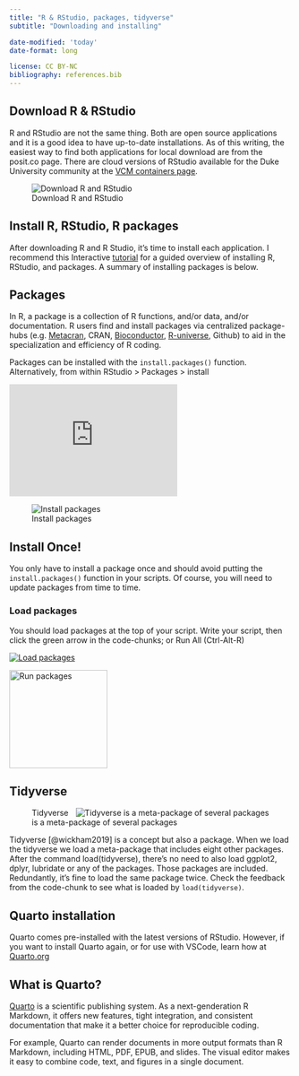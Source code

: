 ```yaml
---
title: "R & RStudio, packages, tidyverse"
subtitle: "Downloading and installing"

date-modified: 'today'
date-format: long

license: CC BY-NC 
bibliography: references.bib
---
```


## Download R & RStudio

R and RStudio are not the same thing. Both are open source applications and it is a good idea to have up-to-date installations. As of this writing, the easiest way to find both applications for local download are from the posit.co page. There are cloud versions of RStudio available for the Duke University community at the [VCM containers page](https://cmgr.oit.duke.edu/containers).

![Download R and RStudio](images/install_r.jpg)

## Install R, RStudio, R packages

After downloading R and R Studio, it's time to install each application. I recommend this Interactive [tutorial](https://tutorials.shinyapps.io/00-setup/ "how to install R, RStudio, and packages") for a guided overview of installing R, RStudio, and packages. A summary of installing packages is below.

## Packages

In R, a package is a collection of R functions, and/or data, and/or documentation. R users find and install packages via centralized package-hubs (e.g. [Metacran](https://www.r-pkg.org/), CRAN, [Bioconductor](https://bioconductor.org/), [R-universe](https://r-universe.dev/search/), Github) to aid in the specialization and efficiency of R coding.

Packages can be installed with the `install.packages()` function. Alternatively, from within RStudio \> Packages \> install

::: column-margin
```{=html}
<iframe width="300" height="200" src="https://www.youtube.com/embed/v4tmOymwznQ" title="YouTube video player" frameborder="0" allow="accelerometer; autoplay; clipboard-write; encrypted-media; gyroscope; picture-in-picture; web-share" allowfullscreen></iframe>
```
:::

![Install packages](images/install_packages.jpg)

::: callout-important
## Install Once!

You only have to install a package once and should avoid putting the `install.packages()` function in your scripts. Of course, you will need to update packages from time to time.
:::

### Load packages

You should load packages at the top of your script. Write your script, then click the green arrow in the code-chunks; or Run All (Ctrl-Alt-R)

::: {layout-ncol="2"}
[![Load packages](images/packages_load.jpg){fig-alt="Load packages"}](images/packages_load.jpg)

[![Run packages](images/packages_run.jpg){fig-alt="Run packages" width="175"}](images/packages_run.jpg)
:::

## Tidyverse

![Tidyverse is a meta-package of several packages](images/package_tidyverse.jpg){style="float:right;"}

Tidyverse [@wickham2019] is a concept but also a package. When we load the tidyverse we load a meta-package that includes eight other packages. After the command load(tidyverse), there's no need to also load ggplot2, dplyr, lubridate or any of the packages. Those packages are included. Redundantly, it's fine to load the same package twice. Check the feedback from the code-chunk to see what is loaded by `load(tidyverse)`.

## Quarto installation

Quarto comes pre-installed with the latest versions of RStudio. However, if you want to install Quarto again, or for use with VSCode, learn how at [Quarto.org](https://quarto.org/docs/get-started/ "Get Started with Quarto")

::: {.callout-tip collapse="true"}
## What is Quarto?

[Quarto](https://quarto.org) is a scientific publishing system. As a next-genderation R Markdown, it offers new features, tight integration, and consistent documentation that make it a better choice for reproducible coding.

For example, Quarto can render documents in more output formats than R Markdown, including HTML, PDF, EPUB, and slides. The visual editor makes it easy to combine code, text, and figures in a single document.
:::

## 
